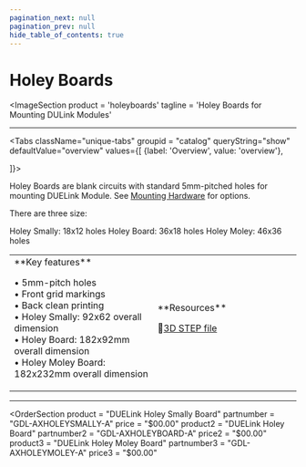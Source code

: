```yaml
---
pagination_next: null
pagination_prev: null
hide_table_of_contents: true
---
```



# Holey Boards

<ImageSection
    product = 'holeyboards'
    tagline = 'Holey Boards for Mounting DULink Modules'
></ImageSection>

---

<Tabs className="unique-tabs" groupid = "catalog" queryString="show" defaultValue="overview"
  values={[
    {label: 'Overview', value: 'overview'},

]}>

<TabItem value="overview">

Holey Boards are blank circuits with standard 5mm-pitched holes for mounting DUELink Module. See [Mounting Hardware](./mount-hw) for options.

There are three size:

Holey Smally: 18x12 holes
Holey Board: 36x18 holes
Holey Moley: 46x36 holes

<table><td width='50%'>
**Key features**

• 5mm-pitch holes<br/>
• Front grid markings<br/>
• Back clean printing<br/>
• Holey Smally: 92x62 overall dimension<br/>
• Holey Board: 182x92mm overall dimension<br/>
• Holey Moley Board: 182x232mm overall dimension<br/>

</td><td width='50%'>
**Resources**

🔩[3D STEP file](/)<br/>

</td></table>

</TabItem>
</Tabs>

---

<OrderSection
    product = "DUELink Holey Smally Board"
    partnumber = "GDL-AXHOLEYSMALLY-A"
    price = "$00.00"
    product2 = "DUELink Holey Board"
    partnumber2 = "GDL-AXHOLEYBOARD-A"
    price2 = "$00.00"
    product3 = "DUELink Holey Moley Board"
    partnumber3 = "GDL-AXHOLEYMOLEY-A"
    price3 = "$00.00"
></OrderSection>

